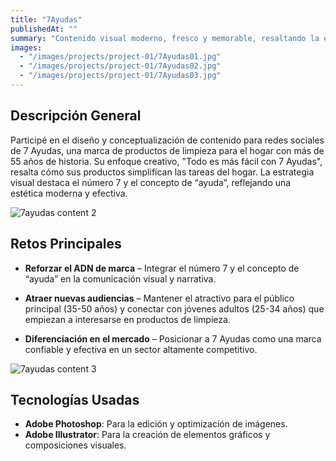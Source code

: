 ```yaml
---
title: "7Ayudas"
publishedAt: ""
summary: "Contenido visual moderno, fresco y memorable, resaltando la efectividad de 7 Ayudas y su compromiso con la limpieza del hogar."
images:
  - "/images/projects/project-01/7Ayudas01.jpg"
  - "/images/projects/project-01/7Ayudas02.jpg"
  - "/images/projects/project-01/7Ayudas03.jpg"
---
```


## Descripción General

Participé en el diseño y conceptualización de contenido para redes sociales de 7 Ayudas, una marca de productos de limpieza para el hogar con más de 55 años de historia. Su enfoque creativo, "Todo es más fácil con 7 Ayudas", resalta cómo sus productos simplifican las tareas del hogar. La estrategia visual destaca el número 7 y el concepto de “ayuda”, reflejando una estética moderna y efectiva.

![7ayudas content 2](/images/projects/project-01/7Ayudas02.jpg)

## Retos Principales

- **Reforzar el ADN de marca** – Integrar el número 7 y el concepto de “ayuda” en la comunicación visual y narrativa.

- **Atraer nuevas audiencias** – Mantener el atractivo para el público principal (35-50 años) y conectar con jóvenes adultos (25-34 años) que empiezan a interesarse en productos de limpieza.

- **Diferenciación en el mercado** – Posicionar a 7 Ayudas como una marca confiable y efectiva en un sector altamente competitivo.

![7ayudas content 3](/images/projects/project-01/7Ayudas03.jpg)

## Tecnologías Usadas

- **Adobe Photoshop**: Para la edición y optimización de imágenes.
- **Adobe Illustrator**: Para la creación de elementos gráficos y composiciones visuales.